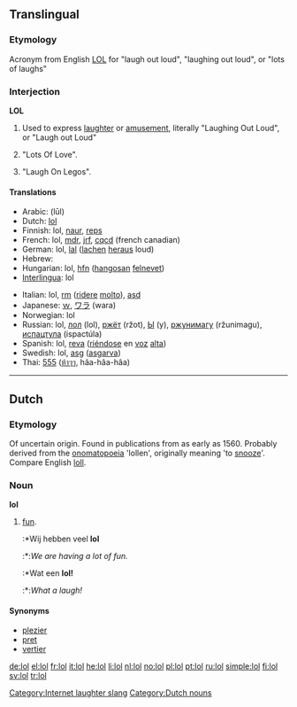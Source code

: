 {{see|LOL}}
==Translingual==

===Etymology===
Acronym from English [[LOL]] for "laugh out loud", "laughing out loud", or "lots of laughs"

===Interjection===
'''LOL'''

# {{context|internet slang|Text messaging}} Used to express [[laughter]] or [[amusement]], literally "Laughing Out Loud", or "Laugh out Loud"
# {{context|rare}} "Lots Of Love".
# {{context|rare}} "Laugh On Legos".
====Translations====
{{trans-top|Used to express laughter.}}
*Arabic: {{Arab|[[لول]]}} (lūl)
*Dutch: [[#Dutch|lol]]
*Finnish: lol, [[naur]], [[reps]]
*French: lol, [[mdr]], [[jrf]], [[cqcd]] (french canadian)
*German: lol, [[lal]] ([[lachen]] [[heraus]] loud)
*Hebrew: {{he-translation|לול|lol}}
*Hungarian: lol, [[hfn]] ([[hangos|hangosan]] [[nevet|felnevet]])
*[[Interlingua]]: lol
{{trans-mid}}
*Italian: lol, [[rm]] ([[ridere]] [[molto]]), [[asd]]
*Japanese: [[ｗ]], [[ワラ]] (wara)
*Norwegian: lol
*Russian: lol, [[лол]] (lol), [[ржёт]] (ržot), [[Ы]] (y), [[ржунимагу]] (ržunimagu), [[испацтула]] (ispactúla)
*Spanish: lol, [[reva]] ([[riéndose]] en [[voz]] [[alto#Spanish|alta]])
*Swedish: lol, [[asg]] ([[asgarva]])
*Thai: [[555#Thai|555]] ([[ห้า|ห้าๆๆ]], hâa-hâa-hâa)
{{trans-bottom}}

[[Category:Internet laughter slang]]

----

==Dutch==

===Etymology===
Of uncertain origin. Found in publications from as early as 1560. Probably derived from the [[onomatopoeia]] 'lollen', originally meaning 'to [[snooze]]'. Compare English [[loll]].

===Noun===
'''lol''' {{m}}

# [[fun]].
#:*Wij hebben veel '''lol'''
#:*:''We are having a lot of fun.''
#:*Wat een '''lol!'''
#:*:''What a laugh!''

====Synonyms====
* [[plezier]]
* [[pret]]
* [[vertier]]

[[Category:Dutch nouns]]

[[de:lol]]
[[el:lol]]
[[fr:lol]]
[[it:lol]]
[[he:lol]]
[[li:lol]]
[[nl:lol]]
[[no:lol]]
[[pl:lol]]
[[pt:lol]]
[[ru:lol]]
[[simple:lol]]
[[fi:lol]]
[[sv:lol]]
[[tr:lol]]